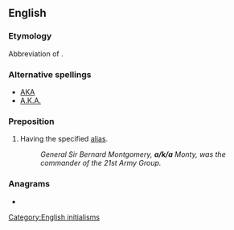==English==

===Etymology===
Abbreviation of {{term|also|<u>a</u>lso}} {{term|known|<u>k</u>nown}} {{term|as|<u>a</u>s}}.

===Alternative spellings===
* [[AKA]]
* [[A.K.A.]]

===Preposition===
{{en-prep}}

# Having the specified [[alias]].
#: ''General Sir Bernard Montgomery, '''a/k/a''' Monty, was the commander of the 21st Army Group.''


===Anagrams===
* {{alphagram|[[aak#English|aak]]}} 


[[Category:English initialisms]]